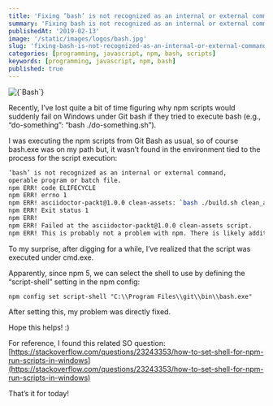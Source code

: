 ```yaml
---
title: 'Fixing ‘bash’ is not recognized as an internal or external command when used within npm scripts on Windows'
summary: 'Fixing bash is not recognized as an internal or external command error'
publishedAt: '2019-02-13'
image: '/static/images/logos/bash.jpg'
slug: 'fixing-bash-is-not-recognized-as-an-internal-or-external-command-when-used-within-npm-scripts-on-windows'
categories: [programming, javascript, npm, bash, scripts]
keywords: [programming, javascript, npm, bash]
published: true
---
```


<BlogPostCenteredContent>
  <Image
    alt={`Bash`}
    src={`/static/images/logos/bash.jpg`}
    width={513}
    height={419}
    priority
  />
</BlogPostCenteredContent>

Recently, I’ve lost quite a bit of time figuring why npm scripts would suddenly fail on Windows under Git bash if they tried to execute bash (e.g., “do-something”: “bash ./do-something.sh”).

I was executing the npm scripts from Git Bash as usual, so of course bash.exe was on my path but, it wasn’t found in the environment tied to the process for the script execution:

```bash
‘bash’ is not recognized as an internal or external command,
operable program or batch file.
npm ERR! code ELIFECYCLE
npm ERR! errno 1
npm ERR! asciidoctor-packt@1.0.0 clean-assets: `bash ./build.sh clean_assets`
npm ERR! Exit status 1
npm ERR!
npm ERR! Failed at the asciidoctor-packt@1.0.0 clean-assets script.
npm ERR! This is probably not a problem with npm. There is likely additional logging output above.
```

To my surprise, after digging for a while, I’ve realized that the script was executed under cmd.exe.

Apparently, since npm 5, we can select the shell to use by defining the “script-shell” setting in the npm config:

```
npm config set script-shell "C:\\Program Files\\git\\bin\\bash.exe"
```

After setting this, my problem was directly fixed.

Hope this helps! :)

For reference, I found this related SO question: [https://stackoverflow.com/questions/23243353/how-to-set-shell-for-npm-run-scripts-in-windows](https://stackoverflow.com/questions/23243353/how-to-set-shell-for-npm-run-scripts-in-windows)

That’s it for today!

<BlogPostSignature />
